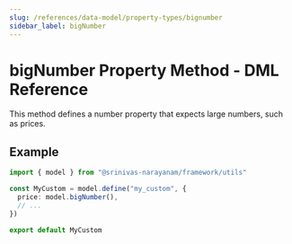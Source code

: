 ```yaml
---
slug: /references/data-model/property-types/bignumber
sidebar_label: bigNumber
---
```



# bigNumber Property Method - DML Reference

This method defines a number property that expects large numbers, such as prices.

## Example

```ts
import { model } from "@srinivas-narayanam/framework/utils"

const MyCustom = model.define("my_custom", {
  price: model.bigNumber(),
  // ...
})

export default MyCustom
```
